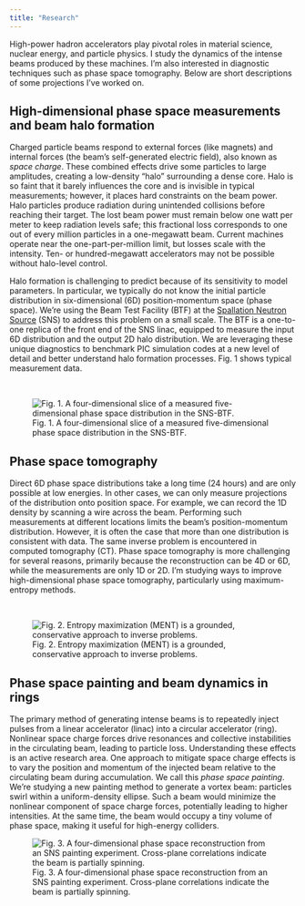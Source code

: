 ---
title: "Research"
---
 
High-power hadron accelerators play pivotal roles in material science, nuclear energy, and particle physics. I study the dynamics of the intense beams produced by these machines. I'm also interested in diagnostic techniques such as phase space tomography. Below are short descriptions of some projections I've worked on. <br>


## High-dimensional phase space measurements and beam halo formation

Charged particle beams respond to external forces (like magnets) and internal forces (the beam's self-generated electric field), also known as *space charge*. These combined effects drive some particles to large amplitudes, creating a low-density "halo" surrounding a dense core. Halo is so faint that it barely influences the core and is invisible in typical measurements; however, it places hard constraints on the beam power. Halo particles produce radiation during unintended collisions before reaching their target. The lost beam power must remain below one watt per meter to keep radiation levels safe; this fractional loss corresponds to one out of every million particles in a one-megawatt beam. Current machines operate near the one-part-per-million limit, but losses scale with the intensity. Ten- or hundred-megawatt accelerators may not be possible without halo-level control.

Halo formation is challenging to predict because of its sensitivity to model parameters. In particular, we typically do not know the initial particle distribution in six-dimensional (6D) position-momentum space (phase space). We're using the Beam Test Facility (BTF) at the [Spallation Neutron Source](https://neutrons.ornl.gov/sns) (SNS) to address this problem on a small scale. The BTF is a one-to-one replica of the front end of the SNS linac, equipped to measure the input 6D distribution and the output 2D halo distribution. We are leveraging these unique diagnostics to benchmark PIC simulation codes at a new level of detail and better understand halo formation processes. Fig. 1 shows typical measurement data.

<br>

:::{.column-body}
![Fig. 1. A four-dimensional slice of a measured five-dimensional phase space distribution in the SNS-BTF.](./files/fig13.png)
:::


## Phase space tomography

Direct 6D phase space distributions take a long time (24 hours) and are only possible at low energies. In other cases, we can only measure projections of the distribution onto position space. For example, we can record the 1D density by scanning a wire across the beam. Performing such measurements at different locations limits the beam's position-momentum distribution. However, it is often the case that more than one distribution is consistent with data. The same inverse problem is encountered in computed tomography (CT). Phase space tomography is more challenging for several reasons, primarily because the reconstruction can be 4D or 6D, while the measurements are only 1D or 2D. I'm studying ways to improve high-dimensional phase space tomography, particularly using maximum-entropy methods.

<br>

:::{.column-body}
![Fig. 2. Entropy maximization (MENT) is a grounded, conservative approach to inverse problems.](./files/fig_ment_swissroll.png)
:::

  
## Phase space painting and beam dynamics in rings

The primary method of generating intense beams is to repeatedly inject pulses from a linear accelerator (linac) into a circular accelerator (ring). Nonlinear space charge forces drive resonances and collective instabilities in the circulating beam, leading to particle loss. Understanding these effects is an active research area. One approach to mitigate space charge effects is to vary the position and momentum of the injected beam relative to the circulating beam during accumulation. We call this *phase space painting*. We're studying a new painting method to generate a vortex beam: particles swirl within a uniform-density ellipse. Such a beam would minimize the nonlinear component of space charge forces, potentially leading to higher intensities. At the same time, the beam would occupy a tiny volume of phase space, making it useful for high-energy colliders.

:::{.column-body}
![Fig. 3. A four-dimensional phase space reconstruction from an SNS painting experiment. Cross-plane correlations indicate the beam is partially spinning.](./files/fig_scbd_ment_01.png)
:::